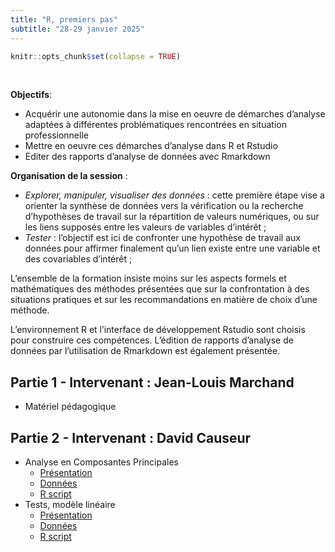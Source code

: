 ```yaml
---
title: "R, premiers pas"
subtitle: "28-29 janvier 2025"
---
```


```r
knitr::opts_chunk$set(collapse = TRUE)
```

&nbsp;

**Objectifs**: 

* Acquérir une autonomie dans la mise en oeuvre de
démarches d'analyse adaptées à différentes
problématiques rencontrées en situation professionnelle
* Mettre en oeuvre ces démarches d'analyse dans R et Rstudio
* Editer des rapports d'analyse de données avec Rmarkdown

**Organisation de la session** : 

* *Explorer, manipuler, visualiser des données* : cette première étape vise a orienter la synthèse de données vers la vérification ou la recherche d'hypothèses de travail sur la répartition de valeurs numériques, ou sur les liens supposés entre les valeurs de variables d'intérêt ;
* *Tester* : l'objectif est ici de confronter une hypothèse de travail aux données pour affirmer finalement qu'un lien existe entre une variable et des covariables d'intérêt ; 

L'ensemble de la formation insiste moins sur les aspects formels et mathématiques des méthodes présentées que sur la confrontation à des situations pratiques et sur les recommandations en matière de choix d'une méthode. 

L'environnement R et l'interface de développement Rstudio sont choisis pour construire ces compétences. L'édition de rapports d'analyse de données par l'utilisation de Rmarkdown est également présentée.  

## Partie 1 - Intervenant : Jean-Louis Marchand

* Matériel pédagogique 

## Partie 2 - Intervenant : David Causeur

* Analyse en Composantes Principales
  + [Présentation](./teaching/pdfs/slidesPCA.pdf) 
  + [Données](./teaching/data/FC/pig10.txt)
  + [R script](./teaching/scripts/ScriptsPCA.R)   

* Tests, modèle linéaire
  + [Présentation](./teaching/pdfs/slides_tests.pdf) 
  + [Données](./teaching/data/FC/fruit.txt)
  + [R script](./teaching/scripts/ScriptsTests.R)   
